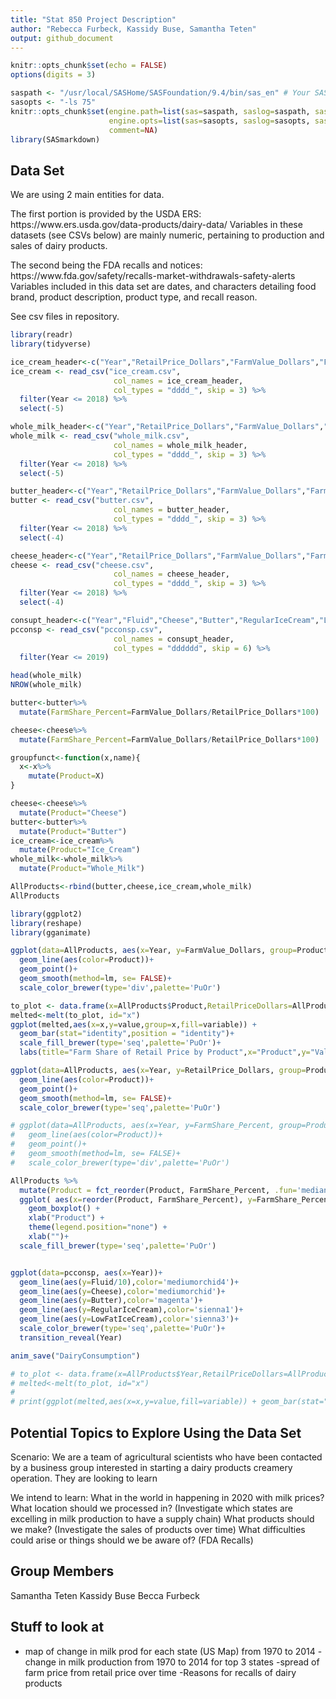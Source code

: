 ```yaml
---
title: "Stat 850 Project Description"
author: "Rebecca Furbeck, Kassidy Buse, Samantha Teten"
output: github_document
---
```


```r
knitr::opts_chunk$set(echo = FALSE)
options(digits = 3)
```

```r

saspath <- "/usr/local/SASHome/SASFoundation/9.4/bin/sas_en" # Your SAS path goes here
sasopts <- "-ls 75"
knitr::opts_chunk$set(engine.path=list(sas=saspath, saslog=saspath, sashtml=saspath),
                      engine.opts=list(sas=sasopts, saslog=sasopts, sashtml=sasopts), 
                      comment=NA)
library(SASmarkdown)
```


## Data Set
We are using 2 main entities for data.

The first portion is provided by the USDA ERS:
https://www.ers.usda.gov/data-products/dairy-data/
Variables in these datasets (see CSVs below) are mainly numeric, pertaining to production and sales of dairy products. 

The second being the FDA recalls and notices: https://www.fda.gov/safety/recalls-market-withdrawals-safety-alerts
Variables included in this data set are dates, and characters detailing food brand, product description, product type, and recall reason. 

See csv files in repository.
```r
library(readr)
library(tidyverse)

ice_cream_header<-c("Year","RetailPrice_Dollars","FarmValue_Dollars","FarmShare_Percent","","")
ice_cream <- read_csv("ice_cream.csv", 
                       col_names = ice_cream_header, 
                       col_types = "dddd_", skip = 3) %>%
  filter(Year <= 2018) %>%
  select(-5)

whole_milk_header<-c("Year","RetailPrice_Dollars","FarmValue_Dollars","FarmShare_Percent","","")
whole_milk <- read_csv("whole_milk.csv", 
                       col_names = whole_milk_header, 
                       col_types = "dddd_", skip = 3) %>%
  filter(Year <= 2018) %>%
  select(-5)

butter_header<-c("Year","RetailPrice_Dollars","FarmValue_Dollars","FarmShare_Percent")
butter <- read_csv("butter.csv", 
                       col_names = butter_header, 
                       col_types = "dddd_", skip = 3) %>%
  filter(Year <= 2018) %>%
  select(-4)

cheese_header<-c("Year","RetailPrice_Dollars","FarmValue_Dollars","FarmShare_Percent")
cheese <- read_csv("cheese.csv", 
                       col_names = cheese_header, 
                       col_types = "dddd_", skip = 3) %>%
  filter(Year <= 2018) %>%
  select(-4)

consupt_header<-c("Year","Fluid","Cheese","Butter","RegularIceCream","LowFatIceCream")
pcconsp <- read_csv("pcconsp.csv", 
                       col_names = consupt_header, 
                       col_types = "dddddd", skip = 6) %>%
  filter(Year <= 2019)

head(whole_milk)
NROW(whole_milk)

butter<-butter%>%
  mutate(FarmShare_Percent=FarmValue_Dollars/RetailPrice_Dollars*100)

cheese<-cheese%>%
  mutate(FarmShare_Percent=FarmValue_Dollars/RetailPrice_Dollars*100)

groupfunct<-function(x,name){
  x<-x%>%
    mutate(Product=X)
}

cheese<-cheese%>%
  mutate(Product="Cheese")
butter<-butter%>%
  mutate(Product="Butter")
ice_cream<-ice_cream%>%
  mutate(Product="Ice_Cream")
whole_milk<-whole_milk%>%
  mutate(Product="Whole_Milk")

AllProducts<-rbind(butter,cheese,ice_cream,whole_milk)
AllProducts


```


```r
library(ggplot2)
library(reshape)
library(gganimate)

ggplot(data=AllProducts, aes(x=Year, y=FarmValue_Dollars, group=Product,color=Product)) +
  geom_line(aes(color=Product))+
  geom_point()+
  geom_smooth(method=lm, se= FALSE)+
  scale_color_brewer(type='div',palette='PuOr')

to_plot <- data.frame(x=AllProducts$Product,RetailPriceDollars=AllProducts$RetailPrice_Dollars,FarmValueDollars=AllProducts$FarmValue_Dollars)
melted<-melt(to_plot, id="x")
ggplot(melted,aes(x=x,y=value,group=x,fill=variable)) + 
  geom_bar(stat="identity",position = "identity")+
  scale_fill_brewer(type='seq',palette='PuOr')+
  labs(title="Farm Share of Retail Price by Product",x="Product",y="Value ($)")

ggplot(data=AllProducts, aes(x=Year, y=RetailPrice_Dollars, group=Product,color=Product)) +
  geom_line(aes(color=Product))+
  geom_point()+
  geom_smooth(method=lm, se= FALSE)+
  scale_color_brewer(type='seq',palette='PuOr')

# ggplot(data=AllProducts, aes(x=Year, y=FarmShare_Percent, group=Product,color=Product)) +
#   geom_line(aes(color=Product))+
#   geom_point()+
#   geom_smooth(method=lm, se= FALSE)+
#   scale_color_brewer(type='div',palette='PuOr')

AllProducts %>%
  mutate(Product = fct_reorder(Product, FarmShare_Percent, .fun='median')) %>%
  ggplot( aes(x=reorder(Product, FarmShare_Percent), y=FarmShare_Percent, fill=Product)) + 
    geom_boxplot() +
    xlab("Product") +
    theme(legend.position="none") +
    xlab("")+
  scale_fill_brewer(type='seq',palette='PuOr')


ggplot(data=pcconsp, aes(x=Year))+
  geom_line(aes(y=Fluid/10),color='mediumorchid4')+
  geom_line(aes(y=Cheese),color='mediumorchid')+
  geom_line(aes(y=Butter),color='magenta')+
  geom_line(aes(y=RegularIceCream),color='sienna1')+
  geom_line(aes(y=LowFatIceCream),color='sienna3')+
  scale_color_brewer(type='seq',palette='PuOr')+
  transition_reveal(Year)

anim_save("DairyConsumption")

# to_plot <- data.frame(x=AllProducts$Year,RetailPriceDollars=AllProducts$RetailPrice_Dollars,FarmValueDollars=AllProducts$FarmValue_Dollars)
# melted<-melt(to_plot, id="x")
# 
# print(ggplot(melted,aes(x=x,y=value,fill=variable)) + geom_bar(stat="identity",position = "identity",alpha=.3))


```

## Potential Topics to Explore Using the Data Set
Scenario: We are a team of agricultural scientists who have been contacted by a business group interested in starting a dairy products creamery operation. They are looking to learn 

We intend to learn:
What in the world in happening in 2020 with milk prices? 
What location should we processed in? (Investigate which states are excelling in milk production to have a supply chain)
What products should we make? (Investigate the sales of products over time)
What difficulties could arise or things should we be aware of? (FDA Recalls)

## Group Members
Samantha Teten
Kassidy Buse
Becca Furbeck

## Stuff to look at
- map of change in milk prod for each state (US Map) from 1970 to 2014
-change in milk production from 1970 to 2014 for top 3 states
-spread of farm price from retail price over time
-Reasons for recalls of dairy products
